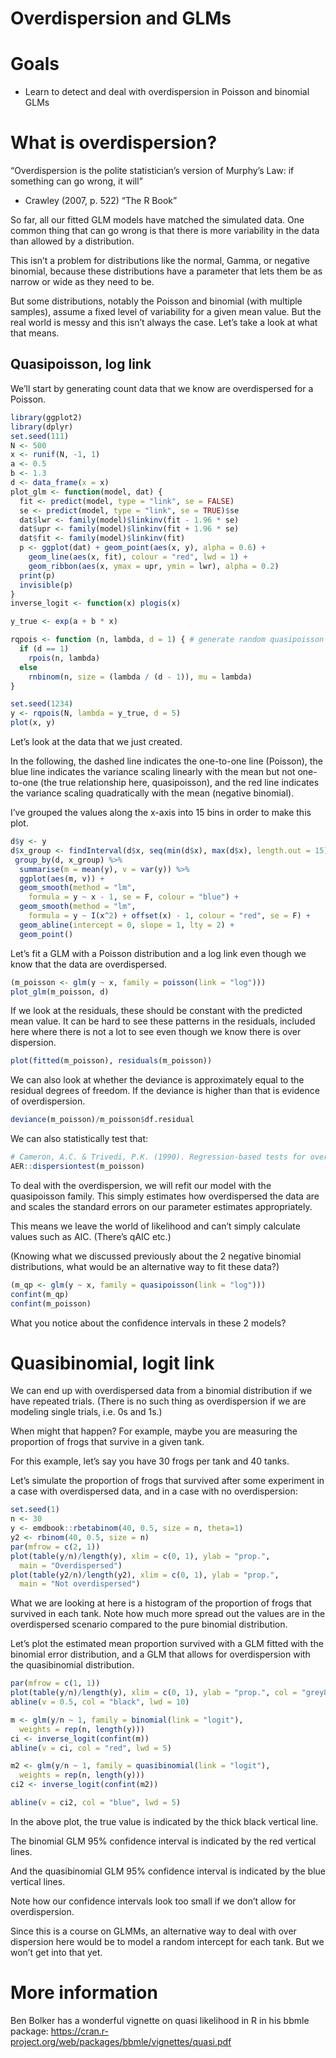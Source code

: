 # Overdispersion and GLMs

# Goals

- Learn to detect and deal with overdispersion in Poisson and binomial GLMs

# What is overdispersion? 

"Overdispersion is the polite statistician's version of Murphy's Law: if something can go wrong, it will"

- Crawley (2007, p. 522) "The R Book"

So far, all our fitted GLM models have matched the simulated data. One common thing that can go wrong is that there is more variability in the data than allowed by a distribution. 

This isn't a problem for distributions like the normal, Gamma, or negative binomial, because these distributions have a parameter that lets them be as narrow or wide as they need to be.

But some distributions, notably the Poisson and binomial (with multiple samples), assume a fixed level of variability for a given mean value. But the real world is messy and this isn't always the case. Let's take a look at what that means. 

## Quasipoisson, log link

We'll start by generating count data that we know are overdispersed for a Poisson. 

```r
library(ggplot2)
library(dplyr)
set.seed(111)
N <- 500
x <- runif(N, -1, 1)
a <- 0.5
b <- 1.3
d <- data_frame(x = x)
plot_glm <- function(model, dat) {
  fit <- predict(model, type = "link", se = FALSE)
  se <- predict(model, type = "link", se = TRUE)$se
  dat$lwr <- family(model)$linkinv(fit - 1.96 * se)
  dat$upr <- family(model)$linkinv(fit + 1.96 * se)
  dat$fit <- family(model)$linkinv(fit)
  p <- ggplot(dat) + geom_point(aes(x, y), alpha = 0.6) + 
    geom_line(aes(x, fit), colour = "red", lwd = 1) +
    geom_ribbon(aes(x, ymax = upr, ymin = lwr), alpha = 0.2)
  print(p)
  invisible(p)
}
inverse_logit <- function(x) plogis(x)
```

```r
y_true <- exp(a + b * x)

rqpois <- function (n, lambda, d = 1) { # generate random quasipoisson values
  if (d == 1)
    rpois(n, lambda)
  else
    rnbinom(n, size = (lambda / (d - 1)), mu = lambda)
}

set.seed(1234)
y <- rqpois(N, lambda = y_true, d = 5)
plot(x, y)
```

Let's look at the data that we just created. 

In the following, the dashed line indicates the one-to-one line (Poisson), the blue line indicates the variance scaling linearly with the mean but not one-to-one (the true relationship here, quasipoisson), and the red line indicates the variance scaling quadratically with the mean (negative binomial).

I've grouped the values along the x-axis into 15 bins in order to make this plot. 

```r
d$y <- y
d$x_group <- findInterval(d$x, seq(min(d$x), max(d$x), length.out = 15))
 group_by(d, x_group) %>%
  summarise(m = mean(y), v = var(y)) %>%
  ggplot(aes(m, v)) +
  geom_smooth(method = "lm", 
    formula = y ~ x - 1, se = F, colour = "blue") +
  geom_smooth(method = "lm", 
    formula = y ~ I(x^2) + offset(x) - 1, colour = "red", se = F) +
  geom_abline(intercept = 0, slope = 1, lty = 2) +
  geom_point()
```

Let's fit a GLM with a Poisson distribution and a log link even though we know that the data are overdispersed.

```r
(m_poisson <- glm(y ~ x, family = poisson(link = "log")))
plot_glm(m_poisson, d)
```

If we look at the residuals, these should be constant with the predicted mean value. It can be hard to see these patterns in the residuals, included here where there is not a lot to see even though we know there is over dispersion.  

```r
plot(fitted(m_poisson), residuals(m_poisson))
```

We can also look at whether the deviance is approximately equal to the residual degrees of freedom. If the deviance is higher than that is evidence of overdispersion.

```r
deviance(m_poisson)/m_poisson$df.residual
```

We can also statistically test that:

```r
# Cameron, A.C. & Trivedi, P.K. (1990). Regression-based tests for overdispersion in the Poisson model. Journal of Econometrics, 46, 347–364.
AER::dispersiontest(m_poisson) 
```

To deal with the overdispersion, we will refit our model with the quasipoisson family. This simply estimates how overdispersed the data are and scales the standard errors on our parameter estimates appropriately.

This means we leave the world of likelihood and can't simply calculate values such as AIC. (There's qAIC etc.)

(Knowing what we discussed previously about the 2 negative binomial distributions, what would be an alternative way to fit these data?)

```r
(m_qp <- glm(y ~ x, family = quasipoisson(link = "log")))
confint(m_qp)
confint(m_poisson)
```

What you notice about the confidence intervals in these 2 models? 

# Quasibinomial, logit link

We can end up with overdispersed data from a binomial distribution if we have repeated trials. (There is no such thing as overdispersion if we are modeling single trials, i.e. 0s and 1s.)

When might that happen? For example, maybe you are measuring the proportion of frogs that survive in a given tank.

For this example, let's say you have 30 frogs per tank and 40 tanks.

Let's simulate the proportion of frogs that survived after some experiment in a case with overdispersed data, and in a case with no overdispersion:

```r
set.seed(1)
n <- 30
y <- emdbook::rbetabinom(40, 0.5, size = n, theta=1)
y2 <- rbinom(40, 0.5, size = n)
par(mfrow = c(2, 1))
plot(table(y/n)/length(y), xlim = c(0, 1), ylab = "prop.", 
  main = "Overdispersed")
plot(table(y2/n)/length(y2), xlim = c(0, 1), ylab = "prop.",
  main = "Not overdispersed")
```

What we are looking at here is a histogram of the proportion of frogs that survived in each tank. Note how much more spread out the values are in the overdispersed scenario compared to the pure binomial distribution. 

Let's plot the estimated mean proportion survived with a GLM fitted with the binomial error distribution, and a GLM that allows for overdispersion with the quasibinomial distribution.

```r
par(mfrow = c(1, 1))
plot(table(y/n)/length(y), xlim = c(0, 1), ylab = "prop.", col = "grey80")
abline(v = 0.5, col = "black", lwd = 10)

m <- glm(y/n ~ 1, family = binomial(link = "logit"),
  weights = rep(n, length(y)))
ci <- inverse_logit(confint(m))
abline(v = ci, col = "red", lwd = 5)

m2 <- glm(y/n ~ 1, family = quasibinomial(link = "logit"),
  weights = rep(n, length(y)))
ci2 <- inverse_logit(confint(m2))

abline(v = ci2, col = "blue", lwd = 5)
```

In the above plot, the true value is indicated by the thick black vertical line. 

The binomial GLM 95% confidence interval is indicated by the red vertical lines. 

And the quasibinomial GLM 95% confidence interval is indicated by the blue vertical lines.

Note how our confidence intervals look too small if we don't allow for overdispersion.

Since this is a course on GLMMs, an alternative way to deal with over dispersion here would be to model a random intercept for each tank. But we won't get into that yet.

# More information 

Ben Bolker has a wonderful vignette on quasi likelihood in R in his bbmle package:
<https://cran.r-project.org/web/packages/bbmle/vignettes/quasi.pdf>
